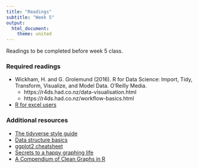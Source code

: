 ```yaml
---
title: "Readings"
subtitle: "Week 5"
output: 
  html_document: 
    theme: united
---
```


Readings to be completed before week 5 class. 

### Required readings

- Wickham, H. and G. Grolemund (2016). R for Data Science: Import, Tidy, Transform, Visualize, and Model Data. O’Reilly Media.
    - https://r4ds.had.co.nz/data-visualisation.html 
    - https://r4ds.had.co.nz/workflow-basics.html
- [R for excel users](http://rex-analytics.com/r-for-excel-users/)


### Additional resources

- [The tidyverse style guide](http://style.tidyverse.org)
- [Data structure basics](https://dcl-2017-04.github.io/curriculum/data-structure-basics.html)
- [ggplot2 cheatsheet](https://www.rstudio.com/wp-content/uploads/2016/11/ggplot2-cheatsheet-2.1.pdf)
- [Secrets to a happy graphing life](http://stat545.com/block016_secrets-happy-graphing.html)
- [A Compendium of Clean Graphs in R](http://shinyapps.org/apps/RGraphCompendium/index.php)


